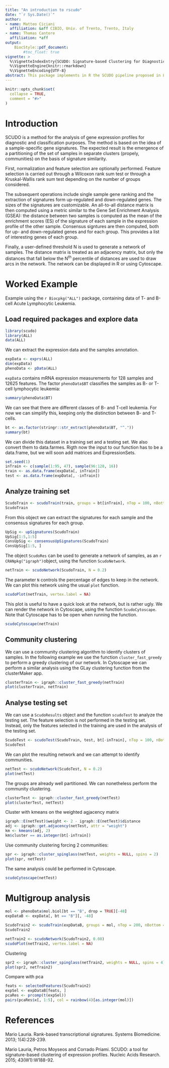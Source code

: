 ```yaml
---
title: "An introduction to rscudo"
date: "`r Sys.Date()`"
author:
- name: Matteo Ciciani
  affiliation: &aff CIBIO, Univ. of Trento, Trento, Italy
- name: Thomas Cantore
  affiliation: *aff
output:
    BiocStyle::pdf_document:
        #toc_float: true
vignette: >
  %\VignetteIndexEntry{SCUDO: Signature-based Clustering for Diagnostic Purposes}
  %\VignetteEngine{knitr::rmarkdown}
  %\VignetteEncoding{UTF-8}
abstract: This package implements in R the SCUDO pipeline proposed in Lauria (2013) and Lauria, Moyseos, Priami (2015).
---
```


```r
knitr::opts_chunk$set(
  collapse = TRUE,
  comment = "#>"
)
```

# Introduction

SCUDO is a method for the analysis of gene expression profiles for diagnostic and classification purposes. The method is based on the idea of a sample-specific gene signatures. The expected result is the emergence of a partitioning of the set of samples in separate clusters (propely, communities) on the basis of signature similarity.

First, normalization and feature selection are optionally performed. Feature selection is carried out through a Wilcoxon rank sum test or through a Kruskal-Wallis rank sum test depending on the number of groups considered.

The subsequent operations include single sample gene ranking and the extraction of signatures form up-regulated and down-regulated genes. The sizes of the signatures are customizable. An all-to-all distance matrix is then computed using a metric similar to the Gene Set Enrichment Analysis (GSEA): the distance between two samples is computed as the mean of the enrichment scores (ES) of the signature of each sample in the expression profile of the other sample. Consensus signtures are then computed, both for up- and down-regulated genes and for each group. This provides a list of interesting genes of each group.

Finally, a user-defined threshold N is used to generate a network of samples. The distance matrix is treated as an adjacency matrix, but only the distances that fall below the N^th^ percentile of distances are used to draw arcs in the network. The network can be displayed in R or using Cytoscape. 

# Worked Example

Example using the `r Biocpkg("ALL")` package, containing data of T- and B-cell Acute Lymphocytic Leukemia.

## Load required packages and explore data

```r
library(scudo)
library(ALL)
data(ALL)
```

We can extract the expression data and the samples annotation.

```r
expData <- exprs(ALL)
dim(expData)
phenoData <- pData(ALL)
```

`expData` contains mRNA expression measurements for 128 samples and 12625 features. The factor `phenoData$BT` classifies the samples as B- or T-cell lymphocytic leukemia:

```r
summary(phenoData$BT)
```

We can see that there are different classes of B- and T-cell leukemia. For now we can simplify this, keeping only the distinction between B- and T-cells.

```r
bt <- as.factor(stringr::str_extract(phenoData$BT, "^."))
summary(bt)
```

We can divide this dataset in a training set and a testing set. We also convert them to data.farmes. Rigth now the input to our function has to be a data.frame, but we will soon add matrices and ExpressionSets.

```r
set.seed(1)
inTrain <- c(sample(1:95, 47), sample(96:128, 16))
train <- as.data.frame(expData[, inTrain])
test <- as.data.frame(expData[, -inTrain])
```



## Analyze training set

```r
ScudoTrain <- scudoTrain(train, groups = bt[inTrain], nTop = 100, nBottom = 100, alpha = 0.1)
ScudoTrain
```

From this object we can extract the signatures for each sample and the consensus signatures for each group.

```r
UpSig <- upSignatures(ScudoTrain)
UpSig[1:5,1:5]
ConsUpSig <- consensusUpSignatures(ScudoTrain)
ConsUpSig[1:5, ]
```

The object `ScudoRes` can be used to generate a network of samples, as an `r CRANpkg("igraph")`object, using the function `ScudoNetwork`.

```r
netTrain <- scudoNetwork(ScudoTrain, N = 0.2)
```

The parameter `N` controls the percentage of edges to keep in the network. We can plot this network using the usual `plot` function.

```r
scudoPlot(netTrain, vertex.label = NA)
```

This plot is useful to have a quick look at the network, but is rather ugly. We can render the network in Cytoscape, using the function `ScudoCytoscape`. Note that Cytoscape has to be open when running the function.

```r
scudoCytoscape(netTrain)
```

## Community clustering

We can use a community clustering algorithm to identify clusters of samples. In the following example we use the function `cluster_fast_greedy` to perform a greedy clustering of our network. In Cytoscape we can perform a similar analysis using the GLay clustering function from the clusterMaker app.

```r
clusterTrain <- igraph::cluster_fast_greedy(netTrain)
plot(clusterTrain, netTrain)
```

## Analyse testing set

We can use a `ScudoResults` object and the function `scudoTest` to analyze the testing set. The feature selection is not performed in the testing set. Instead, only the features selected in the training are used in the analysis of the testing set.

```r
ScudoTest <- scudoTest(ScudoTrain, test, bt[-inTrain], nTop = 100, nBottom = 100)
ScudoTest
```

We can plot the resulting network and we can attempt to identify communities.

```r
netTest <- scudoNetwork(ScudoTest, N = 0.2)
plot(netTest)
```

The groups are already well partitioned. We can nonetheless perform the community clustering.

```r
clusterTest <- igraph::cluster_fast_greedy(netTest)
plot(clusterTest, netTest)
```

Cluster with kmeans on the weighted agjacency matrix

```r
igraph::E(netTest)$weight <- 2 - igraph::E(netTest)$distance
adj <- igraph::get.adjacency(netTest, attr = "weight")
km <- kmeans(adj, 2)
km$cluster == as.integer(bt[-inTrain])
```

Use community clustering forcing 2 communities:

```r
spr <- igraph::cluster_spinglass(netTest, weights = NULL, spins = 2)
plot(spr, netTest)
```



The same analysis could be performed in Cytoscape.

```r
scudoCytoscape(netTest)
```

# Multigroup analysis

```r
mol <- phenoData$mol.biol[bt == "B", drop = TRUE][-48]
expDataB <- expData[, bt == "B"][, -48]

ScudoTrain2 <- scudoTrain(expDataB, groups = mol, nTop = 200, nBottom = 200, alpha = 0.05)
ScudoTrain2
```

```r
netTrain2 <- scudoNetwork(ScudoTrain2, 0.08)
scudoPlot(netTrain2, vertex.label = NA)
```

Clustering


```r
spr2 <- igraph::cluster_spinglass(netTrain2, weights = NULL, spins = 4)
plot(spr2, netTrain2)
```


Compare with pca

```r
feats <- selectedFeatures(ScudoTrain2)
expSel <- expDataB[feats, ]
pcaRes <- prcomp(t(expSel))
pairs(pcaRes$x[, 1:5], col = rainbow(4)[as.integer(mol)])
```

# References

Mario Lauria. Rank-based transcriptional signatures. Systems Biomedicine. 2013; 1(4):228-239.

Mario Lauria, Petros Moyseos and Corrado Priami. SCUDO: a tool for signature-based clustering of expression profiles. Nucleic Acids Research. 2015; 43(W1):W188-92.

